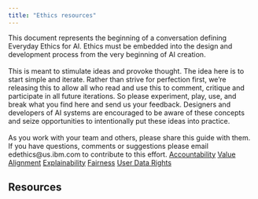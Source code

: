 ```yaml
---
title: "Ethics resources"
---
```



<PageDescription>
  This document represents the beginning of a conversation defining Everyday Ethics for AI. Ethics must be embedded into the design and development process from the very beginning of AI creation.
  <br/><br/>This is meant to stimulate ideas and provoke thought. The idea here is to start simple and iterate. Rather than strive for perfection first, we’re releasing this to allow all who read and use this to comment, critique and participate in all future iterations. So please experiment, play, use, and break what you find here and send us your feedback. Designers and developers of AI systems are encouraged to be aware of these concepts and seize opportunities to intentionally put these ideas into practice.
  <br/><br/>As you work with your team and others, please share this guide with them. If you have questions, comments or suggestions please email edethics@us.ibm.com to contribute to this effort.
</PageDescription>

<AnchorLinks>
  <a href="#">Accountability</a>
  <a href="#">Value Alignment</a>
  <a href="#">Explainability</a>
  <a href="#">Fairness</a>
  <a href="#">User Data Rights</a>
</AnchorLinks>

## Resources
